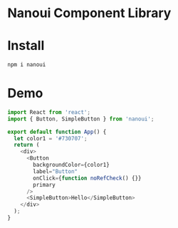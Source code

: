 # Nanoui Component Library

# Install
```javascript
npm i nanoui
```

# Demo
```javascript
import React from 'react';
import { Button, SimpleButton } from 'nanoui';

export default function App() {
  let color1 = '#730707';
  return (
    <div>
      <Button
        backgroundColor={color1}
        label="Button"
        onClick={function noRefCheck() {}}
        primary
      />
      <SimpleButton>Hello</SimpleButton>
    </div>
  );
}

```